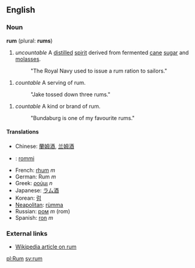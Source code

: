 {{Wikipedia}}
==English==
===Noun===
'''rum''' (plural: '''rums''')

# ''uncountable'' A [[distilled]] [[spirit]] derived from fermented [[cane]] [[sugar]] and [[molasses]].
#:"The Royal Navy used to issue a rum ration to sailors."

# ''countable'' A serving of rum.
#:"Jake tossed down three rums."

# ''countable'' A kind or brand of rum.
#:"Bundaburg is one of my favourite rums."

====Translations====
*Chinese: [[蘭姆酒]], [[兰姆酒]]
*{{fi}}: [[rommi]]
*French: [[rhum]] ''m''
*German: Rum ''m''
*Greek: [[ρούμι]] ''n''
*Japanese: [[ラム酒]]
*Korean: [[럼]]
*[[Neapolitan]]: [[rùmma]]
*Russian: [[ром]] ''m'' (rom)
*Spanish: [[ron]] ''m''

===External links===
*[[w:rum|Wikipedia article on rum]]

[[pl:Rum]]
[[sv:rum]]